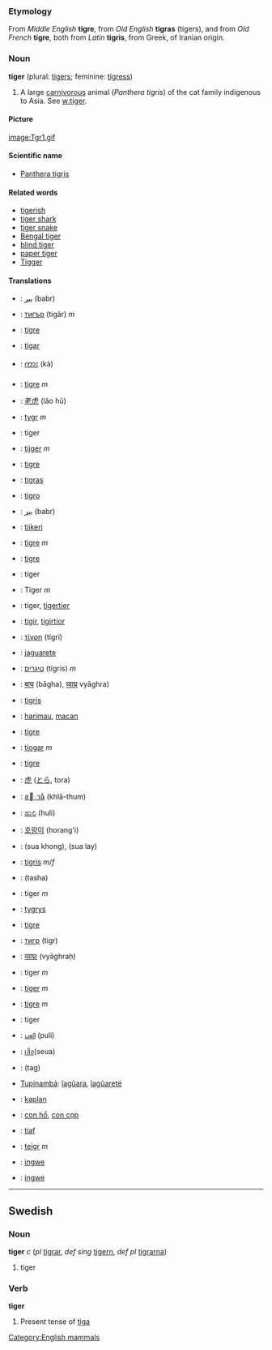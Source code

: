 ===Etymology===
From ''Middle English'' '''tigre''', from ''Old English'' '''tigras''' (tigers), and from ''Old French'' '''tigre''', both from ''Latin'' '''tigris''', from Greek, of Iranian origin.

===Noun===
'''tiger''' (plural: [[tigers]]; feminine: [[tigress]])

#A large [[carnivorous]] animal (<I>Panthera tigris</I>) of the cat family indigenous to Asia.  See [[w:tiger]].

====Picture====
[[image:Tgr1.gif]]

====Scientific name====
*[[Panthera tigris]]

====Related words====
*[[tigerish]]
*[[tiger shark]]
*[[tiger snake]]
*[[Bengal tiger]]
*[[blind tiger]]
*[[paper tiger]]
*[[Tigger]]

====Translations====
*{{ar}}: [[ببر]] (babr)
*{{bg}}: [[тигър]] (tigâr) ''m''
*{{bns}}: [[tigre]]
*{{bs}}: [[tigar]]
*{{my}}: [[ကား]] (kà)
*{{ca}}: [[tigre]] ''m''
*{{zh}}: [[老虎]] (lǎo hǔ)
*{{cz}}: [[tygr]] ''m''
*{{da}}: tiger
*{{nl}}: [[tijger]] ''m''
*{{enm}}: [[tigre]]
*{{ang}}: [[tigras]]
*{{eo}}: [[tigro]]
*{{fa}}: [[ببر]] (babr)
*{{fi}}: [[tiikeri]]
*{{fr}}: [[tigre]] ''m''
*{{fro}}: [[tigre]]
*{{fy}}: tiger
*{{de}}: Tiger ''m''
*{{gmh}}: tiger, [[tigertier]]
*{{goh}}: [[tigir]], [[tigirtior]]
*{{el}}: [[τίγρη]] (tígri)
*{{gn}}: [[jaguarete]]
*{{he}}: [[טיגריס]] (tigris) ''m''
*{{hi}}: [[बाघ]] (bāgha), [[व्याघ्र]] vyāghra)
*{{hu}}: [[tigris]]
*{{id}}: [[harimau]], [[macan]]
*{{ia}}: [[tigre]]
*{{ga}}: [[tíogar]] ''m''
*{{it}}: [[tigre]]
*{{ja}}: [[虎]] ([[とら]], tora)
*{{km}}: [[ខាធំ]] (khlā-thum)
*{{kn}}: [[ಹುಲಿ]] (huli)
*{{ko}}: [[호랑이]] (horang'i)
*{{lo}}: (sua khong), (sua lay)
*{{la}}: [[tigris]] ''m''/''f''
*{{mnc}}: (tasha)
*{{no}}: tiger ''m''
*{{pl}}: [[tygrys]]
*{{po}}: [[tigre]]
*{{ru}}: [[тигр]] (tigr)
*{{sa}}: [[व्याघ्रः]] (vyāghraḥ)
*{{sk}}: tiger ''m''
*{{sl}}: [[tiger]] ''m''
*{{es}}: [[tigre]] ''m''
*{{sv}}: tiger
*{{ta}}: [[புலி]] (puli)
*{{th}}: [[เสือ]](seua)
*{{bo}}: (tag)
*[[Tupinambá]]: [[îagûara]], [[îagûareté]]
*{{tr}}: [[kaplan]]
*{{vi}}: [[con hổ]], [[con cọp]]
*{{vo}}: [[tiaf]]
*{{cy}}: [[teigr]] ''m''
*{{xh}}: [[ingwe]]
*{{zu}}: [[ingwe]]

----

==Swedish==
===Noun===
'''tiger''' ''c'' (''pl'' [[tigrar]], ''def sing'' [[tigern]], ''def pl'' [[tigrarna]])

#tiger

===Verb===
'''tiger''' 

#Present tense of [[tiga#Swedish|tiga]]



[[Category:English mammals]]